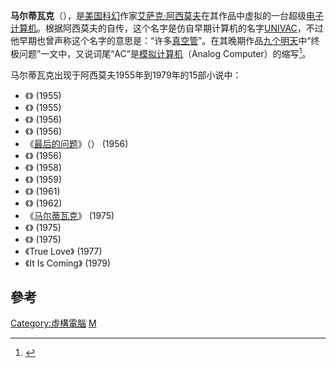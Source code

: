 '''马尔蒂瓦克'''（{{lang-en|Multivac}}），是[[美国|美国]][[科幻|科幻]]作家[[艾萨克·阿西莫夫|艾萨克·阿西莫夫]]在其作品中虚拟的一台超级[[电子计算机|电子计算机]]。根据阿西莫夫的自传，这个名字是仿自早期计算机的名字[[UNIVAC|UNIVAC]]，不过他早期也曾声称这个名字的意思是：“许多[[真空管|真空管]]”。在其晚期作品[[九个明天|九个明天]]中“终极问题”一文中，又说词尾“AC”是[[模拟计算机|模拟计算机]]（Analog Computer）的缩写<ref>{{cite book|last1=Asimov|first1=Isaac|title=In Memory Yet Green: The Autobiography of Isaac Asimov, 1920-1954|date=1979|publisher=Doubleday|isbn=9780385136792|location=New York|page=663|oclc=4491369|quote=Univac is an acronym for 'Universal Automatic Computer' but I somehow got it into my head, without thinking, that it meant 'uni-vac', or 'one vacuum tube.'  From then on, I wrote a series of stories featuring a giant computer I called 'Multivac.'}}</ref>。

马尔蒂瓦克出现于阿西莫夫1955年到1979年的15部小说中：
* 《{{link-en|问题 (短篇小说)|Question (Asimov)|问题}}》 (1955)
* 《{{link-en|特权 (短篇小说)|Franchise (Asimov)|特权}}》 (1955)
* 《{{link-en|逝去的过去|The Dead Past}}》 (1956)
* 《{{link-en|有一天 (短篇小说)|Someday (short story)|有一天}}》 (1956)
* 《[[最后的问题|最后的问题]]》（{{lang|en|The Last Question}}） (1956)
* 《{{link-en|玩笑者 (短篇小说)|Jokester (Asimov)|玩笑者}}》 (1956)
* 《{{link-en|世界上所有的麻烦|All the Troubles of the World}}》 (1958)
* 《{{link-en|周年纪念日 (短篇小说)|Anniversary (Asimov)|周年纪念日}}》 (1959)
* 《{{link-en|赢得了战争的机器|The Machine that Won the War}}》 (1961)
* 《{{link-en|我的儿子，物理学家|My Son, the Physicist}}》 (1962)
* 《[[马尔蒂瓦克|马尔蒂瓦克]]》 (1975)
* 《{{link-en|莫迪维克公司的生活和时间|The Life and Times of Multivac}}》 (1975)
* 《{{link-en|观点 (短篇小说)|Point of View (Asimov)|观点}}》 (1975)
* 《True Love》 (1977)
* 《It Is Coming》 (1979) 

== 參考 ==
{{reflist}}

{{scifi-stub}}

[[Category:虛構電腦|Category:虛構電腦]]
[[Category:阿西莫夫|M]]